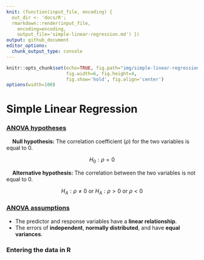 ```yaml
---
knit: (function(input_file, encoding) {
  out_dir <- 'docs/R';
  rmarkdown::render(input_file,
    encoding=encoding,
    output_file='simple-linear-regression.md') })
output: github_document
editor_options:
  chunk_output_type: console
---
```

  
```r
knitr::opts_chunk$set(echo=TRUE, fig.path="img/simple-linear-regression/",
                      fig.width=6, fig.height=4,
                      fig.show='hold', fig.align='center')
options(width=100)
```

# Simple Linear Regression

### [ANOVA hypotheses](https://online.stat.psu.edu/stat500/lesson/10/10.2)

&nbsp;&nbsp;&nbsp;&nbsp;**Null hypothesis:** The correlation coefficient ($\rho$) for the two variables is equal to 0.

<center>
$H_0:\rho=0$
</center>

&nbsp;&nbsp;&nbsp;&nbsp;**Alternative hypothesis:** The correlation between the two variables is not equal to 0.

<center>
$H_A:\rho\neq0$ or $H_A:\rho\gt0$ or $\rho\lt0$
</center>



### [ANOVA assumptions](https://online.stat.psu.edu/stat500/lesson/10/10.2/10.2.1)

- The predictor and response variables have a **linear relationship**.
- The errors of **independent**, **normally distributed**, and have **equal variances**.

### Entering the data in R